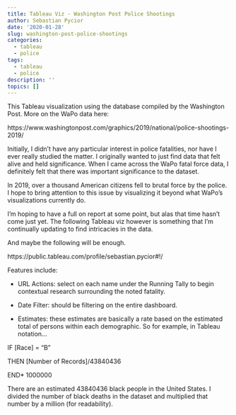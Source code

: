 ```yaml
---
title: Tableau Viz - Washington Post Police Shootings
author: Sebastian Pycior
date: '2020-01-28'
slug: washington-post-police-shootings
categories:
  - tableau
  - police
tags:
  - tableau
  - police
description: ''
topics: []
---
```


This Tableau visualization using the database compiled by the Washington Post. More on the WaPo data here: 

https://www.washingtonpost.com/graphics/2019/national/police-shootings-2019/


Initially, I didn't have any particular interest in police fatalities, nor have I ever really studied the matter. I originally wanted to just find data that felt alive and held significance. When I came across the WaPo fatal force data, I definitely felt that there was important significance to the dataset.

In 2019, over a thousand American citizens fell to brutal force by the police. I hope to bring attention to this issue by visualizing it beyond what WaPo's visualizations currently do.

I'm hoping to have a full on report at some point, but alas that time hasn't come just yet. The following Tableau viz however is something that I'm continually updating to find intricacies in the data. 

And maybe the following will be enough. 

https://public.tableau.com/profile/sebastian.pycior#!/

Features include:

- URL Actions: select on each name under the Running Tally to begin contextual research surrounding the noted fatality. 

- Date Filter: should be filtering on the entire dashboard.

- Estimates: these estimates are basically a rate based on the estimated total of persons within each demographic. So for example, in Tableau notation...

IF [Race] = "B"

THEN [Number of Records]/43840436

END* 1000000

There are an estimated 43840436 black people in the United States. I divided the number of black deaths in the dataset and multiplied that number by a million (for readability).




